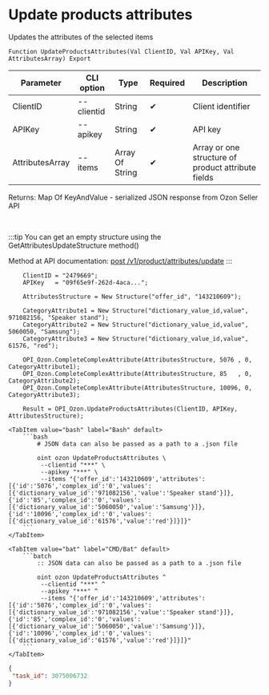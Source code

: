 ﻿---
sidebar_position: 8
description: Update products attributes and other functions to work with Ozon in the Open Integration Package, a free open-source integration library for 1C:Enterprise 8, OneScript and CLI
keywords: [1C, 1С, 1С:Enterprise, 1С:Enterprise 8.3, API, Integration, Services, Exchange, OneScript, CLI, Ozon]
---


# Update products attributes
 Updates the attributes of the selected items



`Function UpdateProductsAttributes(Val ClientID, Val APIKey, Val AttributesArray) Export`

  | Parameter | CLI option | Type | Required | Description |
  |-|-|-|-|-|
  | ClientID | --clientid | String | &#x2714; | Client identifier |
  | APIKey | --apikey | String | &#x2714; | API key |
  | AttributesArray | --items | Array Of String | &#x2714; | Array or one structure of product attribute fields |

  
  Returns:  Map Of KeyAndValue - serialized JSON response from Ozon Seller API

<br/>

:::tip
You can get an empty structure using the GetAttributesUpdateStructure method()

Method at API documentation: [post /v1/product/attributes/update](https://docs.ozon.ru/api/seller/#operation/ProductAPI_ProductUpdateAttributes)
:::
<br/>


```bsl title="1C:Enterprise/OneScript code example"
    ClientID = "2479669";
    APIKey   = "09f65e9f-262d-4aca...";

    AttributesStructure = New Structure("offer_id", "143210609");

    CategoryAttribute1 = New Structure("dictionary_value_id,value", 971082156, "Speaker stand");
    CategoryAttribute2 = New Structure("dictionary_value_id,value", 5060050, "Samsung");
    CategoryAttribute3 = New Structure("dictionary_value_id,value", 61576, "red");

    OPI_Ozon.CompleteComplexAttribute(AttributesStructure, 5076 , 0, CategoryAttribute1);
    OPI_Ozon.CompleteComplexAttribute(AttributesStructure, 85   , 0, CategoryAttribute2);
    OPI_Ozon.CompleteComplexAttribute(AttributesStructure, 10096, 0, CategoryAttribute3);

    Result = OPI_Ozon.UpdateProductsAttributes(ClientID, APIKey, AttributesStructure);
```
 

 <Tabs>
  
    <TabItem value="bash" label="Bash" default>
        ```bash
            # JSON data can also be passed as a path to a .json file
            
            oint ozon UpdateProductsAttributes \
             --clientid "***" \
             --apikey "***" \
             --items "{'offer_id':'143210609','attributes':[{'id':'5076','complex_id':'0','values':[{'dictionary_value_id':'971082156','value':'Speaker stand'}]},{'id':'85','complex_id':'0','values':[{'dictionary_value_id':'5060050','value':'Samsung'}]},{'id':'10096','complex_id':'0','values':[{'dictionary_value_id':'61576','value':'red'}]}]}"
        ```
    </TabItem>
  
    <TabItem value="bat" label="CMD/Bat" default>
        ```batch
            :: JSON data can also be passed as a path to a .json file
            
            oint ozon UpdateProductsAttributes ^
             --clientid "***" ^
             --apikey "***" ^
             --items "{'offer_id':'143210609','attributes':[{'id':'5076','complex_id':'0','values':[{'dictionary_value_id':'971082156','value':'Speaker stand'}]},{'id':'85','complex_id':'0','values':[{'dictionary_value_id':'5060050','value':'Samsung'}]},{'id':'10096','complex_id':'0','values':[{'dictionary_value_id':'61576','value':'red'}]}]}"
        ```
    </TabItem>
</Tabs>


```json title="Result"
{
 "task_id": 3075006732
}
```
